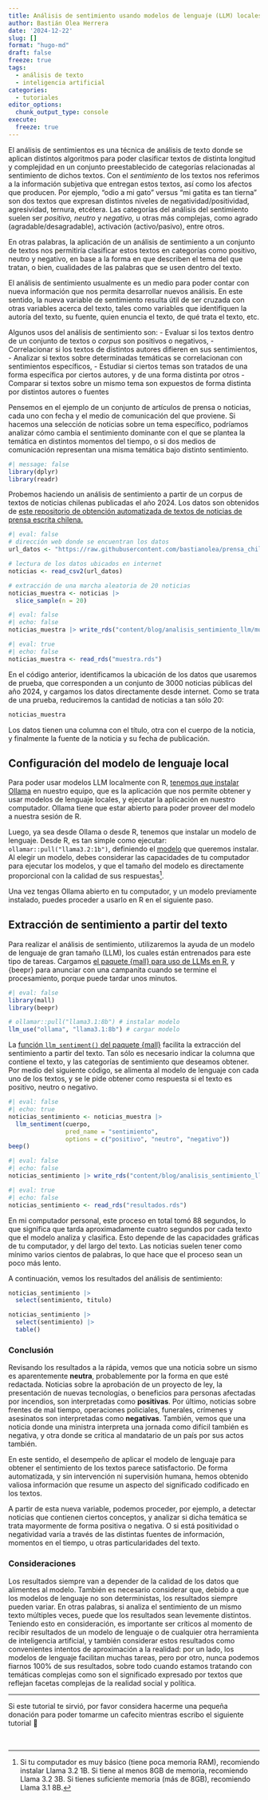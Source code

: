 ```yaml
---
title: Análisis de sentimiento usando modelos de lenguaje (LLM) locales en R
author: Bastián Olea Herrera
date: '2024-12-22'
slug: []
format: "hugo-md"
draft: false
freeze: true
tags:
  - análisis de texto
  - inteligencia artificial
categories: 
  - tutoriales
editor_options: 
  chunk_output_type: console
execute: 
  freeze: true
---
```


El análisis de sentimientos es una técnica de análisis de texto donde se aplican distintos algoritmos para poder clasificar textos de distinta longitud y complejidad en un conjunto preestablecido de categorías relacionadas al sentimiento de dichos textos. Con el _sentimiento_ de los textos nos referimos a la información subjetiva que entregan estos textos, así como los afectos que producen. Por ejemplo, “odio a mi gato” versus “mi gatita es tan tierna” son dos textos que expresan distintos niveles de negatividad/positividad, agresividad, ternura, etcétera.  Las categorías del análisis del sentimiento suelen ser _positivo, neutro_ y _negativo,_ u otras más complejas, como agrado (agradable/desagradable), activación (activo/pasivo), entre otros.

En otras palabras, la aplicación de un análisis de sentimiento a un conjunto de textos nos permitiría clasificar estos textos en categorías como positivo, neutro y negativo, en base a la forma en que describen el tema del que tratan, o bien, cualidades de las palabras que se usen dentro del texto.

El análisis de sentimiento usualmente es un medio para poder contar con nueva información que nos permita desarrollar nuevos análisis. En este sentido, la nueva variable de sentimiento resulta útil de ser cruzada con otras variables acerca del texto, tales como variables que identifiquen la autoría del texto, su fuente, quien enuncia el texto, de qué trata el texto, etc.

Algunos usos del análisis de sentimiento son: 
- Evaluar si los textos dentro de un conjunto de textos o _corpus_ son positivos o negativos,
- Correlacionar si los textos de distintos autores difieren en sus sentimientos,
- Analizar si textos sobre determinadas temáticas se correlacionan con sentimientos específicos,
- Estudiar si ciertos temas son tratados de una forma específica por ciertos autores, y de una forma distinta por otros
- Comparar si textos sobre un mismo tema son expuestos de forma distinta por distintos autores o fuentes

Pensemos en el ejemplo de un conjunto de artículos de prensa o noticias, cada uno con fecha y el medio de comunicación del que proviene. Si hacemos una selección de noticias sobre un tema específico, podríamos analizar cómo cambia el sentimiento dominante con el que se plantea la temática en distintos momentos del tiempo, o si dos medios de comunicación representan una misma temática bajo distinto sentimiento.

```r
#| message: false
library(dplyr)
library(readr)
```

Probemos haciendo un análisis de sentimiento a partir de un corpus de textos de noticias chilenas publicadas el año 2024. Los datos son obtenidos de [este repositorio de obtención automatizada de textos de noticias de prensa escrita chilena.](https://github.com/bastianolea/prensa_chile)

```r
#| eval: false
# dirección web donde se encuentran los datos
url_datos <- "https://raw.githubusercontent.com/bastianolea/prensa_chile/refs/heads/main/datos/prensa_datos_muestra.csv"

# lectura de los datos ubicados en internet
noticias <- read_csv2(url_datos)

# extracción de una marcha aleatoria de 20 noticias
noticias_muestra <- noticias |> 
  slice_sample(n = 20)
```

```r
#| eval: false
#| echo: false
noticias_muestra |> write_rds("content/blog/analisis_sentimiento_llm/muestra.rds")
```

```r
#| eval: true
#| echo: false
noticias_muestra <- read_rds("muestra.rds")
```


En el código anterior, identificamos la ubicación de los datos que usaremos de prueba, que corresponden a un conjunto de 3000 noticias públicas del año 2024, y cargamos los datos directamente desde internet. Como se trata de una prueba, reduciremos la cantidad de noticias a tan sólo 20:

```r
noticias_muestra
```

Los datos tienen una columna con el título, otra con el cuerpo de la noticia, y finalmente la fuente de la noticia y su fecha de publicación.

## Configuración del modelo de lenguaje local
Para poder usar modelos LLM localmente con R, [tenemos que instalar Ollama](https://ollama.com/) en nuestro equipo, que es la aplicación que nos permite obtener y usar modelos de lenguaje locales, y ejecutar la aplicación en nuestro computador. Ollama tiene que estar abierto para poder proveer del modelo a nuestra sesión de R. 

Luego, ya sea desde Ollama o desde R, tenemos que instalar un modelo de lenguaje. Desde R, es tan simple como ejecutar: `ollamar::pull("llama3.2:1b")`, definiendo el [modelo](https://ollama.com/search) que queremos instalar. Al elegir un modelo, debes considerar las capacidades de tu computador para ejecutar los modelos, y que el tamaño del modelo es directamente proporcional con la calidad de sus respuestas[^1].

[^1]: Si tu computador es muy básico (tiene poca memoria RAM), recomiendo instalar Llama 3.2 1B. Si tiene al menos 8GB de memoria, recomiendo Llama 3.2 3B. Si tienes suficiente memoria (más de 8GB), recomiendo Llama 3.1 8B.

Una vez tengas Ollama abierto en tu computador, y un modelo previamente instalado, puedes proceder a usarlo en R en el siguiente paso.


## Extracción de sentimiento a partir del texto
Para realizar el análisis de sentimiento, utilizaremos la ayuda de un modelo de lenguaje de gran tamaño (LLM), los cuales están entrenados para este tipo de tareas. Cargamos [el paquete {mall} para uso de LLMs en R](https://mlverse.github.io/mall/#get-started), y {beepr} para anunciar con una campanita cuando se termine el procesamiento, porque puede tardar unos minutos.

```r
#| eval: false
library(mall)
library(beepr)

# ollamar::pull("llama3.1:8b") # instalar modelo
llm_use("ollama", "llama3.1:8b") # cargar modelo
```

La [función `llm_sentiment()` del paquete {mall}](https://mlverse.github.io/mall/#sentiment) facilita la extracción del sentimiento a partir del texto. Tan sólo es necesario indicar la columna que contiene el texto, y las categorías de sentimiento que deseamos obtener. Por medio del siguiente código, se alimenta al modelo de lenguaje con cada uno de los textos, y se le pide obtener como respuesta si el texto es positivo, neutro o negativo. 

```r
#| eval: false
#| echo: true
noticias_sentimiento <- noticias_muestra |> 
  llm_sentiment(cuerpo, 
                pred_name = "sentimiento",
                options = c("positivo", "neutro", "negativo"))
beep()
```

```r
#| eval: false
#| echo: false
noticias_sentimiento |> write_rds("content/blog/analisis_sentimiento_llm/resultados.rds")
```

```r
#| eval: true
#| echo: false
noticias_sentimiento <- read_rds("resultados.rds")
```

En mi computador personal, este proceso en total tomó 88 segundos, lo que significa que tarda aproximadamente cuatro segundos por cada texto que el modelo analiza y clasifica. Esto depende de las capacidades gráficas de tu computador, y del largo del texto. Las noticias suelen tener como mínimo varios cientos de palabras, lo que hace que el proceso sean un poco más lento.

A continuación, vemos los resultados del análisis de sentimiento:
```r
noticias_sentimiento |> 
  select(sentimiento, titulo)

noticias_sentimiento |> 
  select(sentimiento) |> 
  table()
```


### Conclusión

Revisando los resultados a la rápida, vemos que una noticia sobre un sismo es aparentemente **neutra**, probablemente por la forma en que esté redactada. Noticias sobre la aprobación de un proyecto de ley, la presentación de nuevas tecnologías, o beneficios para personas afectadas por incendios, son interpretadas como **positivas**. Por último, noticias sobre frentes de mal tiempo, operaciones policiales, funerales, crímenes y asesinatos son interpretadas como **negativas**. También, vemos que una noticia donde una ministra interpreta una jornada como difícil también es negativa, y otra donde se critica al mandatario de un país por sus actos también.

En este sentido, el desempeño de aplicar el modelo de lenguaje para obtener el sentimiento de los textos parece satisfactorio. De forma automatizada, y sin intervención ni supervisión humana, hemos obtenido valiosa información que resume un aspecto del significado codificado en los textos.

A partir de esta nueva variable, podemos proceder, por ejemplo, a detectar noticias que contienen ciertos conceptos, y analizar si dicha temática se trata mayormente de forma positiva o negativa. O si está positividad o negatividad varía a través de las distintas fuentes de información, momentos en el tiempo, u otras particularidades del texto. 

### Consideraciones 

Los resultados siempre van a depender de la calidad de los datos que alimentes al modelo. También es necesario considerar que, debido a que los modelos de lenguaje no son deterministas, los resultados siempre pueden variar. En otras palabras, si analiza el sentimiento de un mismo texto múltiples veces, puede que los resultados sean levemente distintos. Teniendo esto en consideración, es importante ser críticos al momento de recibir resultados de un modelo de lenguaje o de cualquier otra herramienta de inteligencia artificial, y también considerar estos resultados como convenientes intentos de aproximación a la realidad: por un lado, los modelos de lenguaje facilitan muchas tareas, pero por otro, nunca podemos fiarnos 100% de sus resultados, sobre todo cuando estamos tratando con temáticas complejas como son el significado expresado por textos que reflejan facetas complejas de la realidad social y política.


----


Si este tutorial te sirvió, por favor considera hacerme una pequeña donación para poder tomarme un cafecito mientras escribo el siguiente tutorial 🥺

```{=html}
<div style = "height: 18px;">
</div>
<div>
  <div style="display: flex;
  justify-content: center;
  align-items: center;">
    <script type="text/javascript" src="https://cdnjs.buymeacoffee.com/1.0.0/button.prod.min.js" data-name="bmc-button" data-slug="bastimapache" data-color="#FFDD00" data-emoji="☕"  data-font="Cookie" data-text="Regálame un cafecito" data-outline-color="#000000" data-font-color="#000000" data-coffee-color="#ffffff" ></script>
  </div>
```